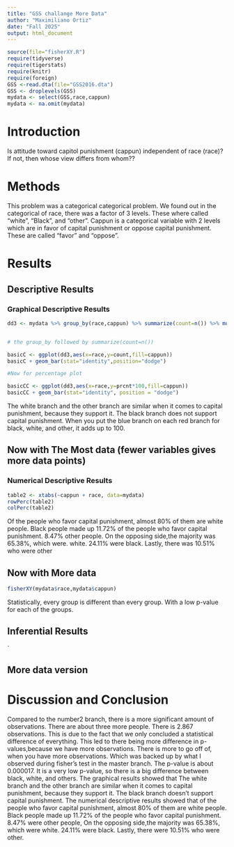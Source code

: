 ```yaml
---
title: "GSS challange More Data"
author: "Maximiliano Ortiz"
date: "Fall 2025"
output: html_document
---
```








```r
source(file="fisherXY.R")
require(tidyverse)
require(tigerstats)
require(knitr)
require(foreign)
GSS <-read.dta(file="GSS2016.dta")
GSS <- droplevels(GSS)
mydata <- select(GSS,race,cappun)
mydata <- na.omit(mydata)
```

# Introduction

<!--In this section you explain what you are trying to show.  Where did the data come from?  What is the research or other question you are trying to answer?.  If you skimp in this section expect to be marked down in your grade. Paint a picture of the project a couple of paragraphs is expected!-->

Is attitude toward capitol punishment (cappun) independent of race (race)?
If not, then whose view differs from whom??

# Methods

<!--Decide on your methods:  use "variable analysis" or other appropriate descriptors.  Make sure to choose at least one graphical method and at least one numerical method. Discuss what data manipulations may be needed for example subsetting or other binning procedures and what sort of graphical displays and inferential tools will be used!-->

This problem was a categorical categorical problem. We found out in the categorical of race, there was a factor of 3 levels. These where called "white", "Black", and "other". Cappun is a categorical variable with 2 levels which are in favor of capital punishment or oppose capital punishment. These are called "favor" and "oppose". 

# Results

<!--Divide this section into two sub-sections:  One for your descriptive  results and one for your inferential results.!-->

## Descriptive Results

### Graphical Descriptive Results

<!--Graphical results here.  Make sure to show your code.  Provide appropriate labels for axes, giving units if possible, and provide a good title for the graph, too.  Use the graphical results to describe the patterns if any that exist in the data as focused toward the research question. Bottom line is to explain the features of the graph that are relevant to conforming or departing to what is expected by your null hypothesis !-->

```r
dd3 <- mydata %>% group_by(race,cappun) %>% summarize(count=n()) %>% mutate(prcnt=count/sum(count))


# the group_by followed by summarize(count=n())

basicC <- ggplot(dd3,aes(x=race,y=count,fill=cappun))
basicC + geom_bar(stat="identity",position="dodge")

#Now for percentage plot

basicCC <- ggplot(dd3,aes(x=race,y=prcnt*100,fill=cappun)) 
basicCC + geom_bar(stat="identity", position = "dodge")
```

The white branch and the other branch are similar when it comes to capital punishment, because they support it. The black branch does not support capital punishment. When you put the blue branch on each red branch for black, white, and other, it adds up to 100.

## Now with The Most data (fewer variables gives more data points)



### Numerical Descriptive Results

<!--Numerical results go here. Use the numerical results to describe the patterns if any that exist in the data as focused toward the research question!-->

```r
table2 <- xtabs(~cappun + race, data=mydata)
rowPerc(table2)
colPerc(table2)
```

Of the people who favor capital punishment, almost 80% of them are white people. Black people made up 11.72% of the people who favor capital punishment. 8.47% other people. On the opposing side,the majority was 65.38%, which were. white. 24.11% were black. Lastly, there was 10.51% who were other

## Now with More data

```r
fisherXY(mydata$race,mydata$cappun)
```

Statistically, every group is different than every group. With a low p-value for each of the groups.

## Inferential Results

<!--State hypothesis clearly.  Make sure your discussion of the inferential test covers all the aspects that the test output produces, such as test statistic, p-value etc.  Make a decision about the null hypothesis, explain the assumptions on which the selected test/procedure was based, and why the chosen procedure satisfys the assumptions and is appropriate to answer the research question!-->

`


## More data version


# Discussion and Conclusion

<!--Discussion and conclusion here.  If you found a relationship be sure to consider whether the relationship occurs because one of the variavbles causes the other, or whether they perhasps are related for some other reason.  Watch the chapter 6 videos from the GeorgeTown videos collection.!-->

Compared to the number2 branch, there is a more significant amount of observations. There are about three more people. There is 2.867 observations. This is due to the fact that we only concluded a statistical difference of everything. This led to there being more difference in p- values,because we have more observations. There is more to go off of, when you have more observations. Which was backed up by what I observed during fisher's test in the master branch. The p-value is about 0.000017. It is a very low p-value, so there is a big difference between black, white, and others. The graphical results showed that The white branch and the other branch are similar when it comes to capital punishment, because they support it. The black branch doesn't support capital punishment. The numerical descriptive results showed that of the people who favor capital punishment, almost 80% of them are white people. Black people made up 11.72% of the people who favor capital punishment. 8.47% were other people, On the opposing side,the majority was 65.38%, which were white. 24.11% were black. Lastly, there were 10.51% who were other. 

